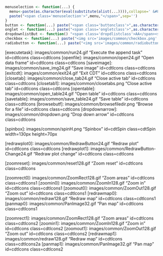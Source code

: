 
```r
menuselection <- function(...) {
  menu<-paste(as.character(eval(substitute(alist(...)))),collapse=' &#8227; ')
  paste("<span class='menuselection'>",menu,"</span>",sep='')
}
button <- function(...) paste("<span class='buttonclass'>",as.character(eval(substitute(alist(...)))),"</span>")
onglet <- function(...) paste("<span class='ongletclass'>",as.character(eval(substitute(alist(...)))),"</span>")
dropdownlistBut <- function() "<span class='dropdlistclass'>AA</span><span class='dropdclass'>&#9662;</span>"
checkbox <- function(...) paste("<img src='images/common/checkbox.png' title='Checkbox' class='radiochckbutclass' /><span class='radiochcktextclass'>",as.character(eval(substitute(alist(...)))),"</span>")
radiobutton <- function(...) paste("<img src='images/common/radiobutton.png' title='Radio button' class='radiochckbutclass' /><span class='radiochcktextclass'>",as.character(eval(substitute(alist(...)))),"</span>")
```


[executetask]: images/common/run24.gif "Execute the append task" id=cdtIcons class=cdtIcons
[openfile]: images/common/open24.gif "Open data frame" id=cdtIcons class=cdtIcons
[saveimage]: images/common/save_img24.gif "Save image" id=cdtIcons class=cdtIcons
[exitcdt]: images/common/exit24.gif "Exit CDT" id=cdtIcons class=cdtIcons
[closetab]: images/common/close_tab24.gif "Close active tab" id=cdtIcons class=cdtIcons
[closetab1]: images/common/closetabs.png "Close active tab" id=cdtIcons class=cdtIcons
[opentable]: images/common/open_table24.gif "Open table" id=cdtIcons class=cdtIcons
[savetable]: images/common/save_table24.gif "Save table" id=cdtIcons class=cdtIcons
[browsebutf]: images/common/browsefiledir.png "Browse for a file" id=cdtIcons class=cdtIcons 
[dropdownarrow]: images/common/dropdown.png "Drop down arrow" id=cdtIcons class=cdtIcons 

[spinbox]: images/common/spinH.png "Spinbox" id=cdtSpin class=cdtSpin width=130px height=70px

[redrawplot0]: images/common/RedrawButton24.gif "Redraw plot" id=cdtIcons class=cdtIcons
[redrawplot1]: images/common/RedrawButton-Change24.gif "Redraw plot change" id=cdtIcons class=cdtIcons

[zoomreset]: images/common/reset128.gif "Zoom reset" id=cdtIcons class=cdtIcons

[zoomrect0]: images/common/ZoomRect128.gif "Zoom areas" id=cdtIcons class=cdtIcons1
[zoomin0]: images/common/ZoomIn128.gif "Zoom in" id=cdtIcons class=cdtIcons1
[zoomout0]: images/common/ZoomOut128.gif "Zoom out" id=cdtIcons class=cdtIcons1
[redrawmap0]: images/common/redraw128.gif "Redraw map" id=cdtIcons class=cdtIcons1
[panmap0]: images/common/PanImage32.gif "Pan map" id=cdtIcons class=cdtIcons1

[zoomrect1]: images/common/ZoomRect128.gif "Zoom areas" id=cdtIcons class=cdtIcons2
[zoomin1]: images/common/ZoomIn128.gif "Zoom in" id=cdtIcons class=cdtIcons2
[zoomout1]: images/common/ZoomOut128.gif "Zoom out" id=cdtIcons class=cdtIcons2
[redrawmap1]: images/common/redraw128.gif "Redraw map" id=cdtIcons class=cdtIcons2a
[panmap1]: images/common/PanImage32.gif "Pan map" id=cdtIcons class=cdtIcons2



